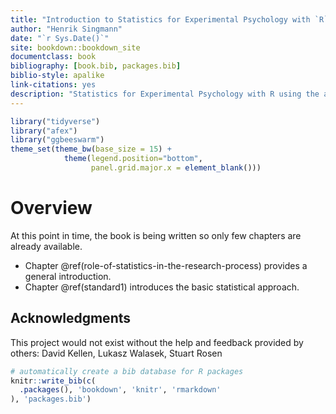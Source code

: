 ```yaml
---
title: "Introduction to Statistics for Experimental Psychology with `R`"
author: "Henrik Singmann"
date: "`r Sys.Date()`"
site: bookdown::bookdown_site
documentclass: book
bibliography: [book.bib, packages.bib]
biblio-style: apalike
link-citations: yes
description: "Statistics for Experimental Psychology with R using the afex package."
---
```


```r
library("tidyverse")
library("afex")
library("ggbeeswarm")
theme_set(theme_bw(base_size = 15) + 
            theme(legend.position="bottom", 
                  panel.grid.major.x = element_blank()))
```

# Overview

At this point in time, the book is being written so only few chapters are already available.

-   Chapter \@ref(role-of-statistics-in-the-research-process) provides a general introduction.
-   Chapter \@ref(standard1) introduces the basic statistical approach.

## Acknowledgments

This project would not exist without the help and feedback provided by others: David Kellen, Lukasz Walasek, Stuart Rosen

```r
# automatically create a bib database for R packages
knitr::write_bib(c(
  .packages(), 'bookdown', 'knitr', 'rmarkdown'
), 'packages.bib')
```
